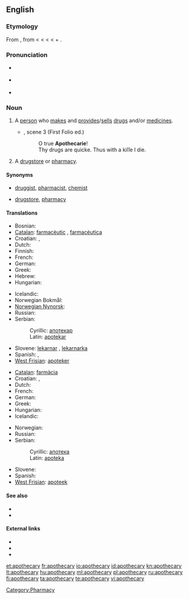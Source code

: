 ==English==

===Etymology===
From {{etyl|fro}} {{term|apotecaire}}, from {{etyl|la}} {{term|lang=la|apothecarius||storekeeper}} < {{etyl|la}} {{term|lang=la|apotheca||repository, storehouse, warehouse, in ML. shop, store}} < {{etyl|grc}} {{term|lang=grc|ἀποθήκη||tr=apothēkē|a repository, storehouse}} <
{{term|ἀποτίθημι|lang=grc|tr=apotithēmi||to put away}} < {{term|lang=grc|ἀπό|tr=apo||away}} + {{term|lang=grc|τίθημι|tr=tithēmi||to put}}.

===Pronunciation===
* {{a|UK}} {{IPA|/əˈpɒθəkəɹi/}}
* {{a|US}} {{IPA|/əˈpɑθəˌkɛəɻi/}}
* {{audio|en-us-apothecary.ogg|Audio (US)}}

===Noun===
{{en-noun|apothecaries}}

# {{context|now|_|historical}} A [[person]] who [[make]]s and [[provide]]s/[[sell]]s [[drug]]s and/or [[medicine]]s.
#* {{RQ:Shakespeare Romeo|V}}, scene 3 (First Folio ed.)
#*: O true '''Apothecarie'''!<br/>Thy drugs are quicke. Thus with a kiſſe I die.
# {{rfv-sense}} {{obsolete}} A [[drugstore]] or [[pharmacy]].

====Synonyms====
* {{sense|person who makes and sells drugs}} [[druggist]], [[pharmacist]], [[chemist]]
* {{sense|store that sells drugs}} [[drugstore]], [[pharmacy]]

====Translations====
{{trans-top|a person}}
* Bosnian: {{t-|bs|apotekar|m}}
* [[Catalan]]: [[farmacèutic]] {{m}}, [[farmacèutica]] {{f}}
* Croatian: {{t-|hr|apotekar|m}}, {{t-|hr|ljekarnik|m}}
* Dutch: {{t+|nl|apotheker|m}}
* Finnish: {{t+|fi|apteekkari}}
* French: {{t+|fr|apothicaire|m}}
* German: {{t+|de|Apotheker|m}}
* Greek: {{t+|el|φαρμακοποιός|m}}
* Hebrew: {{he-translation|רוקח|rokeiach}}
* Hungarian: {{t+|hu|patikus}}
{{trans-mid}}
* Icelandic: {{t-|is|apótekari|m}}
* Norwegian Bokmål: {{t|no|apoteker|m}}
* [[Norwegian Nynorsk]]: {{t|nn|apotekar|m}}
* Russian: {{t+|ru|аптекарь|m}}
* Serbian:
*: Cyrillic: [[апотекар#Serbian|апотекар]] {{m}}
*: Latin: [[apotekar#Serbian|apotekar]] {{m}}
* Slovene: [[lekarnar]] {{m}}, [[lekarnarka]] {{f}}
* Spanish: {{t+|es|farmacéutico|m}}, {{t-|es|farmacéutica|f}}
* [[West Frisian]]: [[apoteker]] {{m}}
{{trans-bottom}}

{{trans-top|a drugstore}}
* [[Catalan]]: [[farmàcia]] {{m}}
* Croatian: {{t-|hr|apoteka|f}}, {{t+|hr|ljekarna|f}}
* Dutch: {{t+|nl|apotheek|m}}
* French: {{t+|fr|pharmacie|f}}
* German: {{t+|de|Apotheke|f}}
* Greek: {{t+|el|φαρμακείο|n}}
* Hungarian: {{t+|hu|patika}}
* Icelandic: {{t+|is|apótek|n}}
{{trans-mid}}
* Norwegian: {{t|no|apotek|n}}
* Russian: {{t+|ru|аптека|f}}
* Serbian:
*: Cyrillic: [[апотека#Serbian|апотека]] {{f}}
*: Latin: [[apoteka#Serbian|apoteka]] {{f}}
* Slovene: {{t+|sl|lekarna|f}}
* Spanish: {{t-|es|farmacia|m}}
* [[West Frisian]]: [[apoteek]] {{n}}
{{trans-bottom}}

====See also====
* {{pedialite|Apothecary}}
* {{pedialite|Pharmacy}}

====External links====
* {{R:Webster 1913}}
* {{R:Century 1911}}
* {{R:OneLook}}

[[Category:Pharmacy]]

[[et:apothecary]]
[[fr:apothecary]]
[[io:apothecary]]
[[id:apothecary]]
[[kn:apothecary]]
[[lt:apothecary]]
[[hu:apothecary]]
[[ml:apothecary]]
[[pl:apothecary]]
[[ru:apothecary]]
[[fi:apothecary]]
[[ta:apothecary]]
[[te:apothecary]]
[[vi:apothecary]]